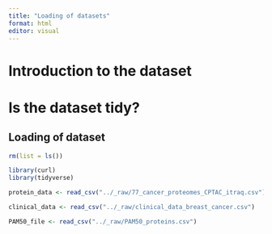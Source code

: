 ```yaml
---
title: "Loading of datasets"
format: html
editor: visual
---
```


# Introduction to the dataset

# Is the dataset tidy?

## Loading of dataset

```r
rm(list = ls())

library(curl)
library(tidyverse)

protein_data <- read_csv("../_raw/77_cancer_proteomes_CPTAC_itraq.csv")

clinical_data <- read_csv("../_raw/clinical_data_breast_cancer.csv") 

PAM50_file <- read_csv("../_raw/PAM50_proteins.csv")
```
